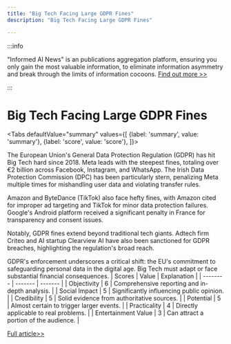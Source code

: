 ```yaml
---
title: "Big Tech Facing Large GDPR Fines"
description: "Big Tech Facing Large GDPR Fines"

---
```



:::info

"Informed AI News" is an publications aggregation platform, ensuring you only gain the most valuable information, to eliminate information asymmetry and break through the limits of information cocoons.  [Find out more >>](/)

:::

# Big Tech Facing Large GDPR Fines


<Tabs
	defaultValue="summary"
	values={[
	{label: 'summary', value: 'summary'},
	{label: 'score', value: 'score'},
]}>
<TabItem value="summary">


The European Union's General Data Protection Regulation (GDPR) has hit Big Tech hard since 2018. Meta leads with the steepest fines, totaling over €2 billion across Facebook, Instagram, and WhatsApp. The Irish Data Protection Commission (DPC) has been particularly stern, penalizing Meta multiple times for mishandling user data and violating transfer rules.

Amazon and ByteDance (TikTok) also face hefty fines, with Amazon cited for improper ad targeting and TikTok for minor data protection failures. Google's Android platform received a significant penalty in France for transparency and consent issues.

Notably, GDPR fines extend beyond traditional tech giants. Adtech firm Criteo and AI startup Clearview AI have also been sanctioned for GDPR breaches, highlighting the regulation's broad reach.

GDPR's enforcement underscores a critical shift: the EU's commitment to safeguarding personal data in the digital age. Big Tech must adapt or face substantial financial consequences.
</TabItem>
<TabItem value="score">
	| Scores     | Value   | Explanation |
	| -------- | ------- | ------- |
	| Objectivity  | 6    | Comprehensive reporting and in-depth analysis.    |
	| Social Impact | 5     | Significantly influencing public opinion.    |
	| Credibility    | 5    | Solid evidence from authoritative sources.    |
	| Potential    | 5    | Almost certain to trigger larger events.    |
	| Practicality    | 4    | Directly applicable to real problems.    |
	| Entertainment Value    | 3    | Can attract a portion of the audience.    |
</TabItem>
</Tabs>

[Full article>>](https://techcrunch.com/2024/08/10/the-10-largest-gdpr-fines-on-big-tech/)
